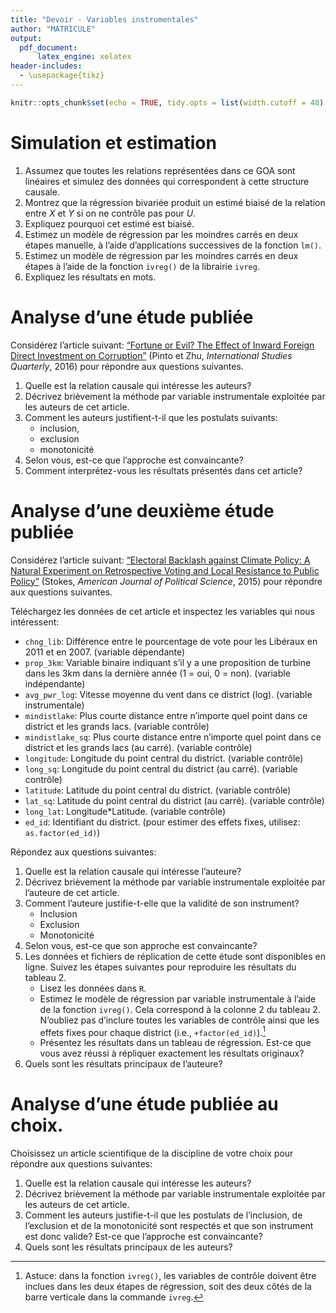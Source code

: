 ---
title: "Devoir - Variables instrumentales"
author: "MATRICULE"
output: 
  pdf_document:
      latex_engine: xelatex
header-includes: 
  - \usepackage{tikz}
---

```{r setup, include=FALSE}
knitr::opts_chunk$set(echo = TRUE, tidy.opts = list(width.cutoff = 48), tidy = TRUE, collapse = TRUE, warning = FALSE, message = FALSE)
```

# Simulation et estimation

\begin{tikzpicture}[->]
\node (X) at (1.5,0) {$X$};
\node (Z) at (0,0) {$Z$};
\node (U) at (3,1) {$U$};
\node (Y) at (4.5,0) {$Y$};
\path (X) edge (Y);
\path (Z) edge (X);
\path (U) edge (X);
\path (U) edge (Y);
\draw (Z) -- (X) node [midway, above, sloped] (TextNode) {$\mbox{3}$};
\draw (X) -- (Y) node [midway, above, sloped] (TextNode) {$\mbox{2}$};
\draw (U) -- (X) node [midway, above, sloped] (TextNode) {$\mbox{1.5}$};
\draw (U) -- (Y) node [midway, above, sloped] (TextNode) {$\mbox{2.5}$};
\end{tikzpicture}

1. Assumez que toutes les relations représentées dans ce GOA sont linéaires et simulez des données qui correspondent à cette structure causale.
1. Montrez que la régression bivariée produit un estimé biaisé de la relation entre $X$ et $Y$ si on ne contrôle pas pour $U$.
1. Expliquez pourquoi cet estimé est biaisé.
1. Estimez un modèle de régression par les moindres carrés en deux étapes manuelle, à l'aide d'applications successives de la fonction `lm()`.
1. Estimez un modèle de régression par les moindres carrés en deux étapes à l'aide de la fonction `ivreg()` de la librairie `ivreg`.
1. Expliquez les résultats en mots.

# Analyse d'une étude publiée

Considérez l'article suivant: ["Fortune or Evil? The Effect of Inward Foreign Direct Investment on Corruption"](https://academic.oup.com/isq/article/60/4/693/2669514) (Pinto et Zhu, _International Studies Quarterly_, 2016) pour répondre aux questions suivantes.

1. Quelle est la relation causale qui intéresse les auteurs?
1. Décrivez brièvement la méthode par variable instrumentale exploitée par les auteurs de cet article. 
1. Comment les auteurs justifient-t-il que les postulats suivants:
     - inclusion, 
     - exclusion 
     - monotonicité 
1. Selon vous, est-ce que l'approche est convaincante?
1. Comment interprétez-vous les résultats présentés dans cet article?

# Analyse d'une deuxième étude publiée

Considérez l'article suivant: ["Electoral Backlash against Climate Policy: A Natural Experiment on Retrospective Voting and Local Resistance to Public Policy"](https://onlinelibrary.wiley.com/doi/full/10.1111/ajps.12220) (Stokes, _American Journal of Political Science_, 2015) pour répondre aux questions suivantes.

Téléchargez les données de cet article et inspectez les variables qui nous intéressent:

- `chng_lib`: Différence entre le pourcentage de vote pour les Libéraux en 2011 et en 2007. (variable dépendante)
- `prop_3km`: Variable binaire indiquant s'il y a une proposition de turbine dans les 3km dans la dernière année (1 = oui, 0 = non). (variable indépendante)
- `avg_pwr_log`: Vitesse moyenne du vent dans ce district (log). (variable instrumentale)
- `mindistlake`: Plus courte distance entre n'importe quel point dans ce district et les grands lacs. (variable contrôle)
- `mindistlake_sq`: Plus courte distance entre n'importe quel point dans ce district et les grands lacs (au carré). (variable contrôle)
- `longitude`: Longitude du point central du district. (variable contrôle)
- `long_sq`: Longitude du point central du district (au carré). (variable contrôle)
- `latitude`: Latitude du point central du district. (variable contrôle)
- `lat_sq`: Latitude du point central du district (au carré). (variable contrôle)
- `long_lat`: Longitude*Latitude. (variable contrôle)
- `ed_id`: Identifiant du district. (pour estimer des effets fixes, utilisez: `as.factor(ed_id)`)

Répondez aux questions suivantes:

1. Quelle est la relation causale qui intéresse l'auteure?
1. Décrivez brièvement la méthode par variable instrumentale exploitée par l'auteure de cet article.
1. Comment l'auteure justifie-t-elle que la validité de son instrument?
    - Inclusion
    - Exclusion
    - Monotonicité
1. Selon vous, est-ce que son approche est convaincante?
1. Les données et fichiers de réplication de cette étude sont disponibles en ligne. Suivez les étapes suivantes pour reproduire les résultats du tableau 2. 
    - Lisez les données dans `R`.
    - Estimez le modèle de régression par variable instrumentale à l'aide de la fonction `ivreg()`. Cela correspond à la colonne 2 du tableau 2. N'oubliez pas d'inclure toutes les variables de contrôle ainsi que les effets fixes pour chaque district (i.e., `+factor(ed_id)`).^[Astuce: dans la fonction `ivreg()`, les variables de contrôle doivent être inclues dans les deux étapes de régression, soit des deux côtés de la barre verticale dans la commande `ivreg`.]
    - Présentez les résultats dans un tableau de régression. Est-ce que vous avez réussi à répliquer exactement les résultats originaux?
1. Quels sont les résultats principaux de l'auteure?

# Analyse d'une étude publiée au choix.

Choisissez un article scientifique de la discipline de votre choix pour répondre aux questions suivantes:

1. Quelle est la relation causale qui intéresse les auteurs?
2. Décrivez brièvement la méthode par variable instrumentale exploitée par les auteurs de cet article. 
3. Comment les auteurs justifie-t-il que les postulats de l'inclusion, de l'exclusion et de la monotonicité sont respectés et que son instrument est donc valide? Est-ce que l'approche est convaincante?
4. Quels sont les résultats principaux de les auteurs?

